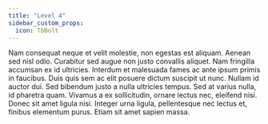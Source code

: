 ```yaml
---
title: "Level 4"
sidebar_custom_props:
  icon: TbBolt
---
```


Nam consequat neque et velit molestie, non egestas est aliquam. Aenean sed nisl odio. Curabitur sed augue non justo convallis aliquet. Nam fringilla accumsan ex id ultricies. Interdum et malesuada fames ac ante ipsum primis in faucibus. Duis quis sem ac elit posuere dictum suscipit ut nunc. Nullam id auctor dui. Sed bibendum justo a nulla ultricies tempus. Sed at varius nulla, id pharetra quam. Vivamus a ex sollicitudin, ornare lectus nec, eleifend nisi. Donec sit amet ligula nisi. Integer urna ligula, pellentesque nec lectus et, finibus elementum purus. Etiam sit amet sapien massa.
